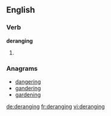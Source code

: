 
==English==

===Verb===
'''deranging'''

# {{present participle of|derange}}

===Anagrams===
* [[dangering#English|dangering]]
* [[gandering#English|gandering]]
* [[gardening#English|gardening]]

[[de:deranging]]
[[fr:deranging]]
[[vi:deranging]]